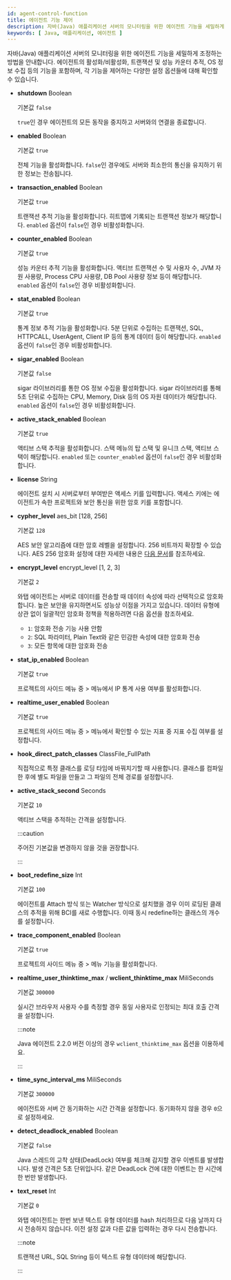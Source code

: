 ```yaml
---
id: agent-control-function
title: 에이전트 기능 제어
description: 자바(Java) 애플리케이션 서버의 모니터링을 위한 에이전트 기능을 세밀하게 조정하는 방법을 안내합니다. 에이전트의 활성화/비활성화, 트랜잭션 및 성능 카운터 추적, OS 정보 수집 등의 기능을 포함하며, 각 기능을 제어하는 다양한 설정 옵션들에 대해 확인할 수 있습니다.
keywords: [ Java, 애플리케이션, 에이전트 ]
---
```


자바(Java) 애플리케이션 서버의 모니터링을 위한 에이전트 기능을 세밀하게 조정하는 방법을 안내합니다. 에이전트의 활성화/비활성화, 트랜잭션 및 성능 카운터 추적, OS 정보 수집 등의 기능을 포함하며, 각 기능을 제어하는 다양한 설정 옵션들에 대해 확인할 수 있습니다.

* **shutdown** <span class='type'>Boolean</span>

  기본값 `false`

  `true`인 경우 에이전트의 모든 동작을 중지하고 서버와의 연결을 종료합니다.

* **enabled** <span class='type'>Boolean</span>

  기본값 `true`

  전체 기능을 활성화합니다. `false`인 경우에도 서버와 최소한의 통신을 유지하기 위한 정보는 전송됩니다.

* **transaction_enabled** <span class='type'>Boolean</span>

  기본값 `true`

  트랜잭션 추적 기능을 활성화합니다. 히트맵에 기록되는 트랜잭션 정보가 해당합니다. `enabled` 옵션이 `false`인 경우 비활성화합니다.

* **counter_enabled** <span class='type'>Boolean</span>

  기본값 `true`

  성능 카운터 추적 기능을 활성화합니다. 액티브 트랜잭션 수 및 사용자 수, JVM 자원 사용량, Process CPU 사용량, DB Pool 사용량 정보 등이 해당합니다. `enabled` 옵션이 `false`인 경우 비활성화합니다.

* **stat_enabled** <span class='type'>Boolean</span>

  기본값 `true`

  통계 정보 추적 기능을 활성화합니다. 5분 단위로 수집하는 트랜잭션, SQL, HTTPCALL, UserAgent, Client IP 등의 통계 데이터 등이 해당합니다. `enabled` 옵션이 `false`인 경우 비활성화합니다.

* **sigar_enabled** <span class='type'>Boolean</span>

  기본값 `false`

  sigar 라이브러리를 통한 OS 정보 수집을 활성화합니다. sigar 라이브러리를 통해 5초 단위로 수집하는 CPU, Memory, Disk 등의 OS 자원 데이터가 해당합니다. `enabled` 옵션이 `false`인 경우 비활성화합니다.

* **active_stack_enabled** <span class='type'>Boolean</span>

  기본값 `true`

  액티브 스택 추적을 활성화합니다. 스택 메뉴의 탑 스택 및 유니크 스택, 액티브 스택이 해당합니다. `enabled` 또는 `counter_enabled` 옵션이 `false`인 경우 비활성화합니다.

* **license** <span class='type'>String</span>

  에이전트 설치 시 서버로부터 부여받은 액세스 키를 입력합니다. 액세스 키에는 에이전트가 속한 프로젝트와 보안 통신을 위한 암호 키를 포함합니다.

* **cypher_level** <span class='type'>aes_bit [128, 256]</span>

  기본값 `128`

  AES 보안 알고리즘에 대한 암호 레벨을 설정합니다. 256 비트까지 확장할 수 있습니다. AES 256 암호화 설정에 대한 자세한 내용은 [다음 문서](aes-256-encryption)를 참조하세요.

* **encrypt_level** <span class='type'>encrypt_level [1, 2, 3]</span>

  기본값 `2`

  와탭 에이전트는 서버로 데이터를 전송할 때 데이터 속성에 따라 선택적으로 암호화합니다. 높은 보안을 유지하면서도 성능상 이점을 가지고 있습니다. 데이터 유형에 상관 없이 일괄적인 암호화 정책을 적용하려면 다음 옵션을 참조하세요.

  * `1`: 암호화 전송 기능 사용 안함
  * `2`: SQL 파라미터, Plain Text와 같은 민감한 속성에 대한 암호화 전송
  * `3`: 모든 항목에 대한 암호화 전송

* **stat_ip_enabled** <span class='type'>Boolean</span>

  기본값 `true`

  프로젝트의 사이드 메뉴 중 <Cmdname sid="side_statistics" className="uitext" /> &gt; <Cmdname sid="side_statRemote" className="uitext" /> 메뉴에서 IP 통계 사용 여부를 활성화합니다.

* **realtime_user_enabled** <span class='type'>Boolean</span>

  기본값 `true`

  프로젝트의 사이드 메뉴 중 <Cmdname sid="side_dashboard" className="uitext" /> &gt; <Cmdname sid="side_appDashboard" className="uitext" /> 메뉴에서 확인할 수 있는 지표 중 <Cmdname sid="dashboard_user" className="uitext" /> 지표 수집 여부를 설정합니다.

* **hook_direct_patch_classes** <span class='type'>ClassFile_FullPath</span>

    직접적으로 특정 클래스를 로딩 타임에 바꿔치기할 때 사용합니다. 클래스를 컴파일한 후에 별도 파일을 만들고 그 파일의 전체 경로를 설정합니다.

* **active_stack_second** <span class='type'>Seconds</span>

  기본값 `10`

  액티브 스택을 추적하는 간격을 설정합니다.

  :::caution

  주어진 기본값을 변경하지 않을 것을 권장합니다.

  :::

* **boot_redefine_size** <span class='type'>Int</span>

  기본값 `100`

  에이전트를 Attach 방식 또는 Watcher 방식으로 설치했을 경우 이미 로딩된 클래스의 추적을 위해 BCI를 새로 수행합니다. 이때 동시 redefine하는 클래스의 개수를 설정합니다.

* **trace_component_enabled** <span class='type'>Boolean</span>

  기본값 `true`

  프로젝트의 사이드 메뉴 중 <Cmdname sid="side_agentsConfiguration" className="uitext" /> &gt; <Cmdname sid="side_libraryVersion" className="uitext" /> 메뉴 기능을 활성화합니다.

* **realtime_user_thinktime_max** / **wclient_thinktime_max** <span class='type'>MiliSeconds</span>

  기본값 `300000`

  실시간 브라우저 사용자 수를 측정할 경우 동일 사용자로 인정되는 최대 호출 간격을 설정합니다.

  :::note

  Java 에이전트 2.2.0 버전 이상의 경우 `wclient_thinktime_max` 옵션을 이용하세요.

  :::

* **time_sync_interval_ms** <span class='type'>MiliSeconds</span>

  기본값 `300000`
  
  에이전트와 서버 간 동기화하는 시간 간격을 설정합니다. 동기화하지 않을 경우 `0`으로 설정하세요.

* **detect_deadlock_enabled** <span class='type'>Boolean</span>

  기본값 `false`

  Java 스레드의 교착 상태(DeadLock) 여부를 체크해 감지할 경우 이벤트를 발생합니다. 발생 간격은 5초 단위입니다. 같은 DeadLock 건에 대한 이벤트는 한 시간에 한 번만 발생합니다.

* **text_reset** <span class='type'>Int</span>

  기본값 `0`

  와탭 에이전트는 한번 보낸 텍스트 유형 데이터를 hash 처리하므로 다음 날까지 다시 전송하지 않습니다. 이전 설정 값과 다른 값을 입력하는 경우 다시 전송합니다.

  :::note

  트랜잭션 URL, SQL String 등이 텍스트 유형 데이터에 해당합니다.

  :::